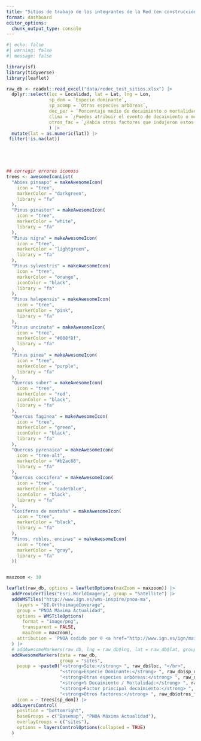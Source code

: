 ```yaml
---
title: "Sitios de trabajo de los integrantes de la Red (en construcción)"
format: dashboard
editor_options: 
  chunk_output_type: console
---
```


```r
#| echo: false
#| warning: false
#| message: false

library(sf)
library(tidyverse)
library(leaflet)

raw_db <- readxl::read_excel("data/redec_test_sitios.xlsx") |> 
  dplyr::select(loc = Localidad, lat = Lat, lng = Lon, 
                sp_dom = `Especie dominante`, 
                sp_acomp = `Otras especies arbóreas`,
                dec_per = `Porcentaje medio de decaimiento o mortalidad`,
                clima = `¿Puedes atribuir el evento de decaimiento o mortalidad a eventos climáticos?`,
                otros_fac = `¿Había otros factores que indujeron estos eventos además del clima?` 
                ) |> 
  mutate(lat = as.numeric(lat)) |> 
 filter(!is.na(lat))


  
```

```r

```



```r
## corregir errores iconoss 
trees <- awesomeIconList(
  "Abies pinsapo" = makeAwesomeIcon(
    icon = "tree",
    markerColor = "darkgreen",
    library = "fa"
  ),
  "Pinus pinaster" = makeAwesomeIcon(
    icon = "tree",
    markerColor = "white",
    library = "fa"
  ),
  "Pinus nigra" = makeAwesomeIcon(
    icon = "tree",
    markerColor = "lightgreen",
    library = "fa"
  ),
  "Pinus sylvestris" = makeAwesomeIcon(
    icon = "tree",
    markerColor = "orange",
    iconColor = "black",
    library = "fa"
  ),
  "Pinus halepensis" = makeAwesomeIcon(
    icon = "tree",
    markerColor = "pink",
    library = "fa"
  ),
  "Pinus uncinata" = makeAwesomeIcon(
    icon = "tree",
    markerColor = "#088f8f",
    library = "fa"
  ),
  "Pinus pinea" = makeAwesomeIcon(
    icon = "tree",
    markerColor = "purple",
    library = "fa"
  ),
  "Quercus suber" = makeAwesomeIcon(
    icon = "tree",
    markerColor = "red",
    iconColor = "black",
    library = "fa"
  ),
  "Quercus faginea" = makeAwesomeIcon(
    icon = "tree",
    markerColor = "green",
    iconColor = "black",
    library = "fa"
  ),
  "Quercus pyrenaica" = makeAwesomeIcon(
    icon = "tree-alt",
    markerColor = "#b2ac88",
    library = "fa"
  ),
  "Quercus coccifera" = makeAwesomeIcon(
    icon = "tree",
    markerColor = "cadetblue",
    iconColor = "black",
    library = "fa"
  ),
  "Coníferas de montaña" = makeAwesomeIcon(
    icon = "tree",
    markerColor = "black",
    library = "fa"
  ),
  "Pinos, robles, encinas" = makeAwesomeIcon(
    icon = "tree",
    markerColor = "gray",
    library = "fa"
  ))


maxzoom <- 30

leaflet(raw_db, options = leafletOptions(maxZoom = maxzoom)) |>
  addProviderTiles("Esri.WorldImagery", group = "Satellite") |> 
  addWMSTiles("http://www.ign.es/wms-inspire/pnoa-ma",
    layers = "OI.OrthoimageCoverage",
    group = "PNOA Máxima Actualidad",
    options = WMSTileOptions(
      format = "image/png", 
      transparent = FALSE,
      maxZoom = maxzoom),
    attribution = 'PNOA cedido por © <a href="http://www.ign.es/ign/main/index.do" target="_blank">Instituto Geográfico Nacional de España</a>'
  ) |> 
  # addAwesomeMarkers(raw_db, lng = raw_db$lng, lat = raw_db$lat, group = "sites") |> 
  addAwesomeMarkers(data = raw_db,
                    group = "sites",
    popup = ~paste0("<strong>Site:</strong> ", raw_db$loc, "</br>",
                    "<strong>Especie Dominante:</strong> ", raw_db$sp_dom, "</br>",
                    "<strong>Otras especies arbóreas:</strong> ", raw_db$sp_acomp, "</br>",
                    "<strong>% Decaimiento / Mortalidad:</strong> ", raw_db$dec_per,"</br>", 
                    "<strong>Factor principal decaimiento:</strong> ", raw_db$clima,"</br>",
                    "<strong>Otros factores:</strong> ", raw_db$otros_fac,"</br>"),
    icon = ~ trees[sp_dom]) |> 
  addLayersControl(
    position = "bottomright",
    baseGroups = c("Basemap", "PNOA Máxima Actualidad"),
    overlayGroups = c("sites"), 
    options = layersControlOptions(collapsed = TRUE)
  ) 
```


